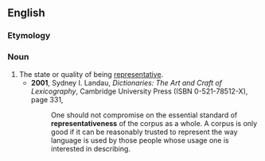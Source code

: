 ==English==

===Etymology===
{{suffix|en|representative|ness}}

===Noun===
{{en-noun|-}}

# The state or quality of being [[representative]].
#* '''2001''', Sydney I. Landau, ''Dictionaries: The Art and Craft of Lexicography'', Cambridge University Press (ISBN 0-521-78512-X), page 331,
#*: One should not compromise on the essential standard of '''representativeness''' of the corpus as a whole. A corpus is only good if it can be reasonably trusted to represent the way language is used by those people whose usage one is interested in describing.